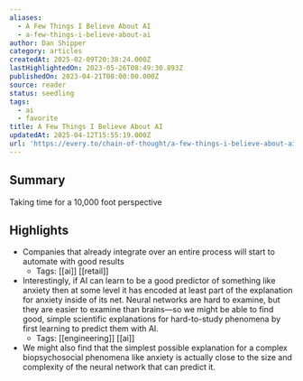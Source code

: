 ```yaml
---
aliases:
  - A Few Things I Believe About AI
  - a-few-things-i-believe-about-ai
author: Dan Shipper
category: articles
createdAt: 2025-02-09T20:38:24.000Z
lastHighlightedOn: 2023-05-26T08:49:30.893Z
publishedOn: 2023-04-21T00:00:00.000Z
source: reader
status: seedling
tags:
  - ai
  - favorite
title: A Few Things I Believe About AI
updatedAt: 2025-04-12T15:55:19.000Z
url: 'https://every.to/chain-of-thought/a-few-things-i-believe-about-ai'
---
```

## Summary

Taking time for a 10,000 foot perspective

## Highlights

- Companies that already integrate over an entire process will start to automate with good results
    - Tags: [[ai]] [[retail]]
- Interestingly, if AI can learn to be a good predictor of something like anxiety then at some level it has encoded at least part of the explanation for anxiety inside of its net. Neural networks are hard to examine, but they are easier to examine than brains—so we might be able to find good, simple scientific explanations for hard-to-study phenomena by first learning to predict them with AI.
    - Tags: [[engineering]] [[ai]]
- We might also find that the simplest possible explanation for a complex biopsychosocial phenomena like anxiety is actually close to the size and complexity of the neural network that can predict it.
